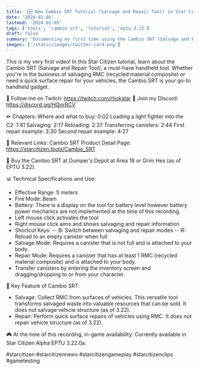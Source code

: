 ```yaml
---
title: '🆕 New Cambio SRT Tutorial (Salvage and Repair Tool) in Star Citizen EPTU 3.22'
date: '2024-01-05'
lastmod: '2024-01-05'
tags: ['tools', 'cambio srt', 'tutorial', 'eptu 3.22']
draft: false
summary: 'Documenting my first time using the Cambio SRT (Salvage and Repair Tool).'
images: ['/static/images/twitter-card.png']
---
```

This is my very first video! In this Star Citizen tutorial, learn about the Cambio SRT (Salvage and Repair Tool), a must-have handheld tool. Whether you're in the business of salvaging RMC (recycled material composite) or need a quick surface repair for your vehicles, the Cambio SRT is your go-to handheld gadget.

🔗 Follow me on Twitch: https://twitch.com/rhokstar
🔗 Join my Discord: https://discord.gg/HQnrRCV

<YouTube id="2OMoUJyKrnc"/>

⏩ Chapters:
Where and what to buy: 0:02
Loading a light fighter into the C2: 1:41
Salvaging: 2:17
Reloading: 2:37
Transferring canisters: 2:44
First repair example: 3:30
Second repair example: 4:27

🔗 Relevant Links:
Cambio SRT Product Detail Page: https://starcitizen.tools/Cambio_SRT

🛒 Buy the Cambio SRT at Dumper's Depot at Area 18 or Grim Hex (as of EPTU 3.22).

📊 Technical Specifications and Use:
- Effective Range: 5 meters
- Fire Mode: Beam
- Battery: There is a display on the tool for battery level however battery power mechanics are not implemented at the time of this recording.
- Left mouse click activates the tool
- Right mouse click aims and shows salvaging and repair information
- Shortcut Keys:
-- B: Switch between salvaging and repair modes
-- R: Reload to an empty canister when full
- Salvage Mode: Requires a canister that is not full and is attached to your body.
- Repair Mode: Requires a canister that has at least 1 RMC (recycled material composite) and is attached to your body.
- Transfer canisters by entering the inventory screen and dragging/dropping to or from your character.

🌟 Key Feature of Cambio SRT:
- Salvage: Collect RMC from surfaces of vehicles. This versatile tool transforms salvaged waste into valuable resources that can be sold. It does not salvage vehicle structure (as of 3.22).
- Repair: Perform quick surface repairs of vehicles using RMC. It does not repair vehicle structure (as of 3.22).

🎮 At the time of this recording, in-game availability: Currently available in Star Citizen Alpha EPTU 3.22.0a.

#starcitizen #starcitizennews #starcitizengameplay #starcitizenclips #gametesting